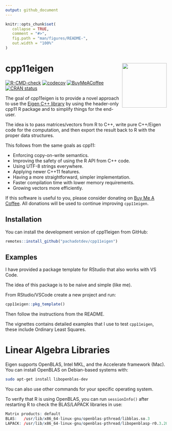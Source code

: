 ```yaml
---
output: github_document
---
```


<!-- README.md is generated from README.Rmd. Please edit that file -->

```r
knitr::opts_chunk$set(
   collapse = TRUE,
   comment = "#>",
   fig.path = "man/figures/README-",
   out.width = "100%"
)
```

# cpp11eigen <img src="man/figures/logo.svg" align="right" height="139" alt="" />

<!-- badges: start -->
[![R-CMD-check](https://github.com/pachadotdev/cpp11eigen/actions/workflows/R-CMD-check.yaml/badge.svg)](https://github.com/pachadotdev/cpp11eigen/actions/workflows/R-CMD-check.yaml)
[![codecov](https://codecov.io/gh/pachadotdev/cpp11eigen/graph/badge.svg?token=mWfiUCgfNu)](https://app.codecov.io/gh/pachadotdev/cpp11eigen)
[![BuyMeACoffee](https://raw.githubusercontent.com/pachadotdev/buymeacoffee-badges/main/bmc-donate-white.svg)](https://buymeacoffee.com/pacha)
[![CRAN status](https://www.r-pkg.org/badges/version/cpp11eigen)](https://CRAN.R-project.org/package=cpp11eigen)
<!-- badges: end -->

The goal of cpp11eigen is to provide a novel approach to use the [Eigen
C++ library](https://eigen.tuxfamily.org/i) by using the header-only
cpp11 R package and to simplify things for the end-user.

The idea is to pass matrices/vectors from R to C++, write pure C++/Eigen
code for the computation, and then export the result back to R with the proper
data structures.

This follows from the same goals as cpp11:

* Enforcing copy-on-write semantics.
* Improving the safety of using the R API from C++ code.
* Using UTF-8 strings everywhere.
* Applying newer C++11 features.
* Having a more straightforward, simpler implementation.
* Faster compilation time with lower memory requirements.
* Growing vectors more efficiently.

If this software is useful to you, please consider donating on
[Buy Me A Coffee](https://buymeacoffee.com/pacha). All donations will
be used to continue improving `cpp11eigen`.

## Installation

You can install the development version of cpp11eigen from GitHub:

``` r
remotes::install_github("pachadotdev/cpp11eigen")
```

## Examples

I have provided a package template for RStudio that also works with VS Code.

The idea of this package is to be naive and simple (like me).

From RStudio/VSCode create a new project and run:

```r
cpp11eigen::pkg_template()
```

Then follow the instructions from the README.

The vignettes contains detailed examples that I use to test `cpp11eigen`,
these include Ordinary Least Squares.

# Linear Algebra Libraries

Eigen supports OpenBLAS, Intel MKL, and the Accelerate framework (Mac). You
can install OpenBLAS on Debian-based systems with:

```sh
sudo apt-get install libopenblas-dev
```

You can also use other commands for your specific operating system.

To verify that R is using OpenBLAS, you can run `sessionInfo()` after restarting
R to check the BLAS/LAPACK libraries in use:

```r
Matrix products: default
BLAS:   /usr/lib/x86_64-linux-gnu/openblas-pthread/libblas.so.3 
LAPACK: /usr/lib/x86_64-linux-gnu/openblas-pthread/libopenblasp-r0.3.20.so; LAPACK version 3.10.0
```
